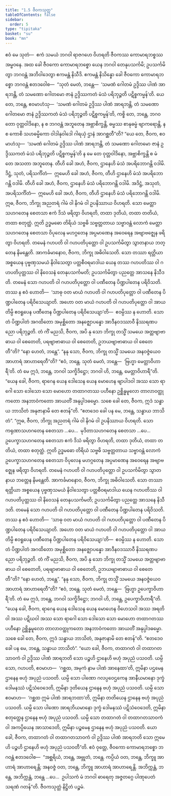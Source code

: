```yaml
---
title: "1.5 ဇီဝကသုတ္တ"
tableOfContents: false
sidebar:
  order: 5
type: "tipitaka"
basket: "su"
book: "mn"
---
```



<DynamicBreadcrumb />

<Division number="51" book="mn" e="ch" v="24" p="112">

<Paragraph number="106" book="mn">
ဧဝံ မေ သုတံ—  ဧကံ သမယံ ဘဂဝါ ရာဇဂဟေ ဝိဟရတိ ဇီဝကဿ ကောမာရဘစ္စဿ အမ္ဗဝနေ. အထ ခေါ ဇီဝကော ကောမာရဘစ္စော ယေန ဘဂဝါ တေနုပသင်္ကမိ; ဥပသင်္ကမိတွာ ဘဂဝန္တံ အဘိဝါဒေတွာ ဧကမန္တံ နိသီဒိ. ဧကမန္တံ နိသိန္နော ခေါ ဇီဝကော ကောမာရဘစ္စော ဘဂဝန္တံ ဧတဒဝေါစ—  “သုတံ မေတံ, ဘန္တေ—  ‘သမဏံ ဂေါတမံ ဥဒ္ဒိဿ ပါဏံ အာရဘန္တိ, တံ သမဏော ဂေါတမော ဇာနံ ဥဒ္ဒိဿကတံ မံသံ ပရိဘုဉ္ဇတိ ပဋိစ္စကမ္မန်’တိ. ယေ တေ, ဘန္တေ, ဧဝမာဟံသု—  ‘သမဏံ ဂေါတမံ ဥဒ္ဒိဿ ပါဏံ အာရဘန္တိ, တံ သမဏော ဂေါတမော ဇာနံ ဥဒ္ဒိဿကတံ မံသံ ပရိဘုဉ္ဇတိ ပဋိစ္စကမ္မန်’တိ, ကစ္စိ တေ, ဘန္တေ, ဘဂဝတော ဝုတ္တဝါဒိနော, န စ ဘဂဝန္တံ အဘူတေန အဗ္ဘာစိက္ခန္တိ, ဓမ္မဿ စာနုဓမ္မံ ဗျာကရောန္တိ, န စ ကောစိ သဟဓမ္မိကော ဝါဒါနုဝါဒေါ ဂါရယှံ ဌာနံ အာဂစ္ဆတီ”တိ?
</Paragraph>

</Division>
<Division number="52" book="mn" e="ch" v="24" p="114">

<Paragraph number="107" book="mn">
“ယေ တေ, ဇီဝက, ဧဝမာဟံသု—  ‘သမဏံ ဂေါတမံ ဥဒ္ဒိဿ ပါဏံ အာရဘန္တိ, တံ သမဏော ဂေါတမော ဇာနံ ဥဒ္ဒိဿကတံ မံသံ ပရိဘုဉ္ဇတိ ပဋိစ္စကမ္မန်’တိ န မေ တေ ဝုတ္တဝါဒိနော, အဗ္ဘာစိက္ခန္တိ စ မံ တေ အသတာ အဘူတေန. တီဟိ ခေါ အဟံ, ဇီဝက, ဌာနေဟိ မံသံ အပရိဘောဂန္တိ ဝဒါမိ. ဒိဋ္ဌံ, သုတံ, ပရိသင်္ကိတံ—  ဣမေဟိ ခေါ အဟံ, ဇီဝက, တီဟိ ဌာနေဟိ မံသံ အပရိဘောဂန္တိ ဝဒါမိ. တီဟိ ခေါ အဟံ, ဇီဝက, ဌာနေဟိ မံသံ ပရိဘောဂန္တိ ဝဒါမိ. အဒိဋ္ဌံ, အသုတံ, အပရိသင်္ကိတံ—  ဣမေဟိ ခေါ အဟံ, ဇီဝက, တီဟိ ဌာနေဟိ မံသံ ပရိဘောဂန္တိ ဝဒါမိ.
</Paragraph>

</Division>
<Division number="53" book="mn" e="ch" v="24" p="116">

<Paragraph number="108" book="mn">
ဣဓ, ဇီဝက, ဘိက္ခု အညတရံ ဂါမံ ဝါ နိဂမံ ဝါ ဥပနိဿာယ ဝိဟရတိ. သော မေတ္တာသဟဂတေန စေတသာ ဧကံ ဒိသံ ဖရိတွာ ဝိဟရတိ, တထာ ဒုတိယံ, တထာ တတိယံ, တထာ စတုတ္ထံ. ဣတိ ဥဒ္ဓမဓော တိရိယံ သဗ္ဗဓိ သဗ္ဗတ္တတာယ သဗ္ဗာဝန္တံ လောကံ မေတ္တာသဟဂတေန စေတသာ ဝိပုလေန မဟဂ္ဂတေန အပ္ပမာဏေန အဝေရေန အဗျာဗဇ္ဈေန ဖရိတွာ ဝိဟရတိ. တမေနံ ဂဟပတိ ဝါ ဂဟပတိပုတ္တော ဝါ ဥပသင်္ကမိတွာ သွာတနာယ ဘတ္တေန နိမန္တေတိ. အာကင်္ခမာနောဝ, ဇီဝက, ဘိက္ခု အဓိဝါသေတိ. သော တဿာ ရတ္တိယာ အစ္စယေန ပုဗ္ဗဏှသမယံ နိဝါသေတွာ ပတ္တစီဝရမာဒါယ ယေန တဿ ဂဟပတိဿ ဝါ ဂဟပတိပုတ္တဿ ဝါ နိဝေသနံ တေနုပသင်္ကမတိ; ဥပသင်္ကမိတွာ ပညတ္တေ အာသနေ နိသီဒတိ. တမေနံ သော ဂဟပတိ ဝါ ဂဟပတိပုတ္တော ဝါ ပဏီတေန ပိဏ္ဍပါတေန ပရိဝိသတိ. တဿ န ဧဝံ ဟောတိ—  ‘သာဓု ဝတ မာယံ ဂဟပတိ ဝါ ဂဟပတိပုတ္တော ဝါ ပဏီတေန ပိဏ္ဍပါတေန ပရိဝိသေယျာတိ. အဟော ဝတ မာယံ ဂဟပတိ ဝါ ဂဟပတိပုတ္တော ဝါ အာယတိမ္ပိ ဧဝရူပေန ပဏီတေန ပိဏ္ဍပါတေန ပရိဝိသေယျာ’တိ—  ဧဝမ္ပိဿ န ဟောတိ. သော တံ ပိဏ္ဍပါတံ အဂထိတော အမုစ္ဆိတော အနဇ္ဈောပန္နော အာဒီနဝဒဿာဝီ နိဿရဏပညော ပရိဘုဉ္ဇတိ. တံ ကိံ မညသိ, ဇီဝက, အပိ နု သော ဘိက္ခု တသ္မိံ သမယေ အတ္တဗျာဗာဓာယ ဝါ စေတေတိ, ပရဗျာဗာဓာယ ဝါ စေတေတိ, ဥဘယဗျာဗာဓာယ ဝါ စေတေတီ”တိ?
</Paragraph>

<Paragraph number="109" book="mn">
“နော ဟေတံ, ဘန္တေ”.
</Paragraph>

<Paragraph number="110" book="mn">
“နနု သော, ဇီဝက, ဘိက္ခု တသ္မိံ သမယေ အနဝဇ္ဇံယေဝ အာဟာရံ အာဟာရေတီ”တိ?
</Paragraph>

<Paragraph number="111" book="mn">
“ဧဝံ, ဘန္တေ. သုတံ မေတံ, ဘန္တေ—  ‘ဗြဟ္မာ မေတ္တာဝိဟာရီ’တိ. တံ မေ ဣဒံ, ဘန္တေ, ဘဂဝါ သက္ခိဒိဋ္ဌော; ဘဂဝါ ဟိ, ဘန္တေ, မေတ္တာဝိဟာရီ”တိ. “ယေန ခေါ, ဇီဝက, ရာဂေန ယေန ဒေါသေန ယေန မောဟေန ဗျာပါဒဝါ အဿ သော ရာဂေါ သော ဒေါသော သော မောဟော တထာဂတဿ ပဟီနော ဥစ္ဆိန္နမူလော တာလာဝတ္ထုကတော အနဘာဝံကတော အာယတိံ အနုပ္ပါဒဓမ္မော. သစေ ခေါ တေ, ဇီဝက, ဣဒံ သန္ဓာယ ဘာသိတံ အနုဇာနာမိ တေ ဧတန်”တိ. “ဧတဒေဝ ခေါ ပန မေ, ဘန္တေ, သန္ဓာယ ဘာသိတံ”.
</Paragraph>

</Division>
<Division number="54" book="mn" e="ch" v="24" p="117">

<Paragraph number="112" book="mn">
“ဣဓ, ဇီဝက, ဘိက္ခု အညတရံ ဂါမံ ဝါ နိဂမံ ဝါ ဥပနိဿာယ ဝိဟရတိ. သော ကရုဏာသဟဂတေန စေတသာ …ပေ…  မုဒိတာသဟဂတေန စေတသာ …ပေ…  ဥပေက္ခာသဟဂတေန စေတသာ ဧကံ ဒိသံ ဖရိတွာ ဝိဟရတိ, တထာ ဒုတိယံ, တထာ တတိယံ, တထာ စတုတ္ထံ. ဣတိ ဥဒ္ဓမဓော တိရိယံ သဗ္ဗဓိ သဗ္ဗတ္တတာယ သဗ္ဗာဝန္တံ လောကံ ဥပေက္ခာသဟဂတေန စေတသာ ဝိပုလေန မဟဂ္ဂတေန အပ္ပမာဏေန အဝေရေန အဗျာဗဇ္ဈေန ဖရိတွာ ဝိဟရတိ. တမေနံ ဂဟပတိ ဝါ ဂဟပတိပုတ္တော ဝါ ဥပသင်္ကမိတွာ သွာတနာယ ဘတ္တေန နိမန္တေတိ. အာကင်္ခမာနောဝ, ဇီဝက, ဘိက္ခု အဓိဝါသေတိ. သော တဿာ ရတ္တိယာ အစ္စယေန ပုဗ္ဗဏှသမယံ နိဝါသေတွာ ပတ္တစီဝရမာဒါယ ယေန ဂဟပတိဿ ဝါ ဂဟပတိပုတ္တဿ ဝါ နိဝေသနံ တေနုပသင်္ကမတိ; ဥပသင်္ကမိတွာ ပညတ္တေ အာသနေ နိသီဒတိ. တမေနံ သော ဂဟပတိ ဝါ ဂဟပတိပုတ္တော ဝါ ပဏီတေန ပိဏ္ဍပါတေန ပရိဝိသတိ. တဿ န ဧဝံ ဟောတိ—  ‘သာဓု ဝတ မာယံ ဂဟပတိ ဝါ ဂဟပတိပုတ္တော ဝါ ပဏီတေန ပိဏ္ဍပါတေန ပရိဝိသေယျာတိ. အဟော ဝတ မာယံ ဂဟပတိ ဝါ ဂဟပတိပုတ္တော ဝါ အာယတိမ္ပိ ဧဝရူပေန ပဏီတေန ပိဏ္ဍပါတေန ပရိဝိသေယျာ’တိ—  ဧဝမ္ပိဿ န ဟောတိ. သော တံ ပိဏ္ဍပါတံ အဂထိတော အမုစ္ဆိတော အနဇ္ဈောပန္နော အာဒီနဝဒဿာဝီ နိဿရဏပညော ပရိဘုဉ္ဇတိ. တံ ကိံ မညသိ, ဇီဝက, အပိ နု သော ဘိက္ခု တသ္မိံ သမယေ အတ္တဗျာဗာဓာယ ဝါ စေတေတိ, ပရဗျာဗာဓာယ ဝါ စေတေတိ, ဥဘယဗျာဗာဓာယ ဝါ စေတေတီ”တိ?
</Paragraph>

<Paragraph number="113" book="mn">
“နော ဟေတံ, ဘန္တေ”.
</Paragraph>

<Paragraph number="114" book="mn">
“နနု သော, ဇီဝက, ဘိက္ခု တသ္မိံ သမယေ အနဝဇ္ဇံယေဝ အာဟာရံ အာဟာရေတီ”တိ?
</Paragraph>

<Paragraph number="115" book="mn">
“ဧဝံ, ဘန္တေ. သုတံ မေတံ, ဘန္တေ—  ‘ဗြဟ္မာ ဥပေက္ခာဝိဟာရီ’တိ. တံ မေ ဣဒံ, ဘန္တေ, ဘဂဝါ သက္ခိဒိဋ္ဌော; ဘဂဝါ ဟိ, ဘန္တေ, ဥပေက္ခာဝိဟာရီ”တိ. “ယေန ခေါ, ဇီဝက, ရာဂေန ယေန ဒေါသေန ယေန မောဟေန ဝိဟေသဝါ အဿ အရတိဝါ အဿ ပဋိဃဝါ အဿ သော ရာဂေါ သော ဒေါသော သော မောဟော တထာဂတဿ ပဟီနော ဥစ္ဆိန္နမူလော တာလာဝတ္ထုကတော အနဘာဝံကတော အာယတိံ အနုပ္ပါဒဓမ္မော. သစေ ခေါ တေ, ဇီဝက, ဣဒံ သန္ဓာယ ဘာသိတံ, အနုဇာနာမိ တေ ဧတန်”တိ. “ဧတဒေဝ ခေါ ပန မေ, ဘန္တေ, သန္ဓာယ ဘာသိတံ”.
</Paragraph>

</Division>
<Division number="55" book="mn" e="ch" v="24" p="119">

<Paragraph number="116" book="mn">
“ယော ခေါ, ဇီဝက, တထာဂတံ ဝါ တထာဂတသာဝကံ ဝါ ဥဒ္ဒိဿ ပါဏံ အာရဘတိ သော ပဉ္စဟိ ဌာနေဟိ ဗဟုံ အပုညံ ပသဝတိ. ယမ္ပိ သော, ဂဟပတိ, ဧဝမာဟ—  ‘ဂစ္ဆထ, အမုကံ နာမ ပါဏံ အာနေထာ’တိ, ဣမိနာ ပဌမေန ဌာနေန ဗဟုံ အပုညံ ပသဝတိ. ယမ္ပိ သော ပါဏော ဂလပ္ပဝေဌကေန အာနီယမာနော ဒုက္ခံ ဒေါမနဿံ ပဋိသံဝေဒေတိ, ဣမိနာ ဒုတိယေန ဌာနေန ဗဟုံ အပုညံ ပသဝတိ. ယမ္ပိ သော ဧဝမာဟ—  ‘ဂစ္ဆထ ဣမံ ပါဏံ အာရဘထာ’တိ, ဣမိနာ တတိယေန ဌာနေန ဗဟုံ အပုညံ ပသဝတိ. ယမ္ပိ သော ပါဏော အာရဘိယမာနော ဒုက္ခံ ဒေါမနဿံ ပဋိသံဝေဒေတိ, ဣမိနာ စတုတ္ထေန ဌာနေန ဗဟုံ အပုညံ ပသဝတိ. ယမ္ပိ သော တထာဂတံ ဝါ တထာဂတသာဝကံ ဝါ အကပ္ပိယေန အာသာဒေတိ, ဣမိနာ ပဉ္စမေန ဌာနေန ဗဟုံ အပုညံ ပသဝတိ. ယော ခေါ, ဇီဝက, တထာဂတံ ဝါ တထာဂတသာဝကံ ဝါ ဥဒ္ဒိဿ ပါဏံ အာရဘတိ သော ဣမေဟိ ပဉ္စဟိ ဌာနေဟိ ဗဟုံ အပုညံ ပသဝတီ”တိ.
</Paragraph>

<Paragraph number="117" book="mn">
ဧဝံ ဝုတ္တေ, ဇီဝကော ကောမာရဘစ္စော ဘဂဝန္တံ ဧတဒဝေါစ—  “အစ္ဆရိယံ, ဘန္တေ, အဗ္ဘုတံ, ဘန္တေ. ကပ္ပိယံ ဝတ, ဘန္တေ, ဘိက္ခူ အာဟာရံ အာဟာရေန္တိ; အနဝဇ္ဇံ ဝတ, ဘန္တေ, ဘိက္ခူ အာဟာရံ အာဟာရေန္တိ. အဘိက္ကန္တံ, ဘန္တေ, အဘိက္ကန္တံ, ဘန္တေ …ပေ…  ဥပါသကံ မံ ဘဂဝါ ဓာရေတု အဇ္ဇတဂ္ဂေ ပါဏုပေတံ သရဏံ ဂတန်”တိ.

</Paragraph>
</Division>

<Paragraph number="118" type="center" book="mn">
ဇီဝကသုတ္တံ နိဋ္ဌိတံ ပဉ္စမံ.
</Paragraph>